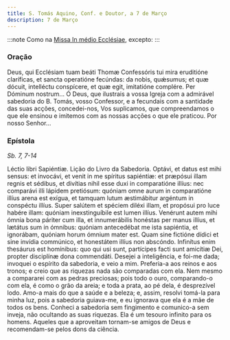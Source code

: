 ```yaml
---
title: S. Tomás Aquino, Conf. e Doutor, a 7 de Março
description: 7 de Março
---
```


:::note
Como na [Missa In médio Ecclésiae](/missal/comum/13doutores), excepto:
:::

### Oração

<div class="side-by-side not-content">
  <span>
    Deus, qui Ecclésiam tuam beáti Thomæ Confessóris tui mira eruditióne
    claríficas, et sancta operatióne fecúndas: da nobis, quǽsumus; et quæ
    dócuit, intelléctu conspícere, et quæ egit, imitatióne complére. Per Dóminum
    nostrum...
  </span>
  <span>
    Ó Deus, que ilustrais a vossa Igreja com a admirável sabedoria do B. Tomás,
    vosso Confessor, e a fecundais com a santidade das suas acções,
    concedei-nos, Vos suplicamos, que compreendamos o que ele ensinou e imitemos
    com as nossas acções o que ele praticou. Por nosso Senhor...
  </span>
</div>

### Epístola

<em>Sb. 7, 7-14</em>

<div class="side-by-side not-content">
  <span>Léctio libri Sapiéntiæ.</span>
  <span>Lição do Livro da Sabedoria.</span>
  <span>
    Optávi, et datus est mihi sensus: et invocávi, et venit in me spíritus
    sapiéntiæ: et præpósui illam regnis et sédibus, et divítias nihil esse duxi
    in comparatióne illíus: nec comparávi illi lápidem pretiósum: quóniam omne
    aurum in comparatióne illíus arena est exígua, et tamquam lutum æstimábitur
    argéntum in conspéctu illíus. Super salútem et spéciem diléxi illam, et
    propósui pro luce habére illam: quóniam inexstinguíbile est lumen illíus.
    Venérunt autem mihi ómnia bona páriter cum illa, et innumerábilis honéstas
    per manus illíus, et lætátus sum in ómnibus: quóniam antecedébat me ista
    sapiéntia, et ignorábam, quóniam horum ómnium mater est. Quam sine fictióne
    dídici et sine invídia commúnico, et honestátem illíus non abscóndo.
    Infinítus enim thesáurus est homínibus: quo qui usi sunt, partícipes facti
    sunt amicítiæ Dei, propter disciplínæ dona commendáti.
  </span>
  <span>
    Desejei a inteligência, e foi-me dada; invoquei o espírito da sabedoria, e
    veio a mim. Preferia-a aos reinos e aos tronos; e creio que as riquezas nada
    são comparadas com ela. Nem mesmo a compararei com as pedras preciosas; pois
    todo o ouro, comparando-o com ela, é como o grão da areia; e toda a prata,
    ao pé dela, é desprezível lodo. Amo-a mais do que a saúde e a beleza; e,
    assim, resolvi tomá-la para minha luz, pois a sabedoria guiava-me, e eu
    ignorava que ela é a mãe de todos os bens. Conheci a sabedoria sem
    fingimento e comunico-a sem inveja, não ocultando as suas riquezas. Ela é um
    tesouro infinito para os homens. Aqueles que a aproveitam tornam-se amigos
    de Deus e recomendam-se pelos dons da ciência.
  </span>
</div>
